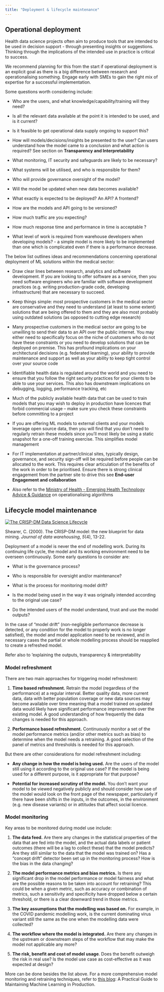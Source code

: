 ```yaml
---
title: "Deployment & lifecycle maintenance"
---
```


## Operational deployment {#sec-deployment}

Health data science projects often aim to produce tools that are intended to be used in decision support - through presenting insights or suggestions. Thinking through the implications of the intended use in practice is critical to success.

We recommend planning for this from the start if operational deployment is an explicit goal as there is a big difference between research and operationalising something. Engage early with SMEs to gain the right mix of expertise for a successful implementation.

Some questions worth considering include:

* Who are the users, and what knowledge/capability/training will they need?

* Is all the relevant data available at the point it is intended to be used, and is it current?

* Is it feasible to get operational data supply ongoing to support this?

* How will models/decisions/insights be presented to the user? Can users understand how the model came to a conclusion and what action is required? See section on **Transparency and Interpretability**

* What monitoring, IT security and safeguards are likely to be necessary?

* What systems will be utilised, and who is responsible for them?

* Who will provide governance oversight of the model?

* Will the model be updated when new data becomes available?

* What exactly is expected to be deployed? An API? A frontend?

* How are the models and API going to be versioned?

* How much traffic are you expecting?

* How much response time and performance in time is acceptable ?

* What level of work is required from warehouse developers when developing models? - a simple model is more likely to be implemented than one which is complicated even if there is a performance decrease.

The below list outlines ideas and recommendations concerning operational deployment of ML solutions within the medical sector:

* Draw clear lines between research, analytics and software development. If you are looking to offer software as a service, then you need software engineers who are familiar with software development practices (e.g. writing production-grade code, developing infrastructure) that are necessary to succeed.

* Keep things simple: most prospective customers in the medical sector are conservative and they need to understand (at least to some extent) solutions that are being offered to them and they are also most probably using outdated solutions (as opposed to cutting edge research)

* Many prospective customers in the medical sector are going to be unwilling to send their data to an API over the public internet. You may either need to specifically focus on the niche of customers who do not have these constraints or you need to develop solutions that can be deployed on premise. This has profound implications on your architectural decisions (e.g. federated learning), your ability to provide maintenance and support as well as your ability to keep tight control over your source code

* Identifiable health data is regulated around the world and you need to ensure that you follow the right security practices for your clients to be able to use your services. This also has downstream implications on debugging, logging, performance tracking, etc

* Much of the publicly available health data that can be used to train models that you may wish to deploy in production have licences that forbid commercial usage -- make sure you check these constraints before committing to a project

* If you are offering ML models to external clients and your models leverage open source data, then you will find that you don't need to regularly retrain these models since you'll most likely be using a static snapshot for a one-off training exercise. This simplifies model management

* For IT implementation at partner/clinical sites, typically design, governance, and security sign-off will be required before people can be allocated to the work. This requires clear articulation of the benefits of the work in order to be prioritised. Ensure there is strong clinical engagement from the partner site to drive this see **End-user Engagement and collaboration**

* Also refer to the [Ministry of Health - Emerging Health Technology Advice & Guidance](https://www.health.govt.nz/our-work/digital-health/vision-health-technology/emerging-health-technology-advice-and-guidance) on operationalising algorithms

## Lifecycle model maintenance

[![The CRISP-DM Data Science Lifecycle](/img/CRISP-DM.png){fig-alt="The CRISP-DM Data Science Lifecycle"}](https://www.datascience-pm.com/crisp-dm-2/)

Shearer, C. (2000). The CRISP-DM model: the new blueprint for data mining. *Journal of data warehousing*, *5*(4), 13-22.

Deployment of a model is never the end of modelling work. During its continuing life cycle, the model and its working environment need to be overseen continuously. Some early questions to consider are:

* What is the governance process?

* Who is responsible for oversight and/or maintenance?

* What is the process for monitoring model drift?

* Is the model being used in the way it was originally intended according to the original use case?

* Do the intended users of the model understand, trust and use the model outputs?

In the case of "model drift" (non-negligible performance decrease is detected, or any condition for the model to properly work is no longer satisfied), the model and model application need to be reviewed, and in necessary cases the partial or whole modelling process should be reapplied to create a refreshed model.

Refer also to 'explaining the outputs, transparency & interpretability

### Model refreshment

There are two main approaches for triggering model refreshment:

1. **Time based refreshment.** Retrain the model (regardless of the performance) at a regular interval. Better quality data, more current data, data with better population coverage or new data sources may become available over time meaning that a model trained on updated data would likely have significant performance improvements over the existing model. A good understanding of how frequently the data changes is needed for this approach.

2. **Performance based refreshment.** Continuously monitor a set of the model performance metrics (and/or other metrics such as bias) to determine when the model needs a retraining. A good selection of the panel of metrics and thresholds is needed for this approach.

But there are other considerations for model refreshment including:

* **Any change in how the model is being used.** Are the users of the model still using it according to the original use case? If the model is being used for a different purpose, is it appropriate for that purpose?

* **Potential for increased scrutiny of the model.** You don't want your model to be viewed negatively publicly and should consider how use of the model would look on the front page of the newspaper, particularly if there have been shifts in the inputs, in the outcomes, in the environment (e.g. new disease variants) or in attitudes that affect social licence.

### Model monitoring

Key areas to be monitored during model use include:

1. **The data feed.** Are there any changes in the statistical properties of the data that are fed into the model, and the actual data labels or patient outcomes (there will be a lag to collect these) that the model predicts? Are they still similar to the data that the model was trained on? Has a "concept drift" detector been set up in the monitoring process? How is the bias in the data changing?

2. **The model performance metrics and bias metrics.** Is there any significant drop in the model performance or model fairness and what are the possible reasons to be taken into account for retraining? This could be when a given metric, such as accuracy or combination of metrics, such a sensitivity and specificity have dropped below a certain threshold, or there is a clear downward trend in those metrics.

3. **The key assumptions that the modelling was based on.** For example, in the COVID pandemic modelling work, is the current dominating virus variant still the same as the one when the modelling data were collected?

4. **The workflow where the model is integrated.** Are there any changes in the upstream or downstream steps of the workflow that may make the model not applicable any more?

5. **The risk, benefit and cost of model usage**. Does the benefit outweigh the risk in real use? Is the model use case as cost-effective as it was expected at design?

More can be done besides the list above. For a more comprehensive model monitoring and retraining techniques, refer to [this blog](https://eugeneyan.com/writing/practical-guide-to-maintaining-machine-learning/): A Practical Guide to Maintaining Machine Learning in Production.
